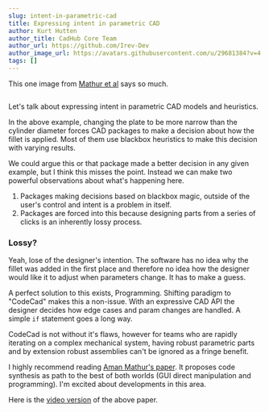 ```yaml
---
slug: intent-in-parametric-cad
title: Expressing intent in parametric CAD
author: Kurt Hutten
author_title: CadHub Core Team
author_url: https://github.com/Irev-Dev
author_image_url: https://avatars.githubusercontent.com/u/29681384?v=4
tags: []
---
```





This one image from [Mathur et al](https://onlinelibrary.wiley.com/doi/full/10.1111/cgf.14046) says so much.

<Image img={heuristics} className="mb-8 bg-contain rounded-md overflow-hidden max-w-xl mx-auto" />

Let's talk about expressing intent in parametric CAD models and heuristics.

In the above example, changing the plate to be more narrow than the cylinder diameter forces CAD packages to make a decision about how the fillet is applied. Most of them use blackbox heuristics to make this decision with varying results.

<!--truncate-->

We could argue this or that package made a better decision in any given example, but I think this misses the point. Instead we can make two powerful observations about what's happening here.

1. Packages making decisions based on blackbox magic, outside of the user's control and intent is a problem in itself.
2. Packages are forced into this because designing parts from a series of clicks is an inherently lossy process.

### Lossy?

Yeah, lose of the designer's intention. The software has no idea why the fillet was added in the first place and therefore no idea how the designer would like it to adjust when parameters change. It has to make a guess.

A perfect solution to this exists, Programming. Shifting paradigm to "CodeCad" makes this a non-issue. With an expressive CAD API the designer decides how edge cases and param changes are handled. A simple `if` statement goes a long way.

CodeCad is not without it's flaws, however for teams who are rapidly iterating on a complex mechanical system, having robust parametric parts and by extension robust assemblies can't be ignored as a fringe benefit.

I highly recommend reading [Aman Mathur's paper](https://onlinelibrary.wiley.com/doi/full/10.1111/cgf.14046). It proposes code synthesis as path to the best of both worlds (GUI direct manipulation and programming). I'm excited about developments in this area.

Here is the [video version](https://www.youtube.com/watch?v=xF8arSFKI1k) of the above paper.
